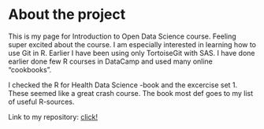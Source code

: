 
# About the project

This is my page for Introduction to Open Data Science course. Feeling super excited about the course. I am especially interested in learning how to use Git in R. Earlier I have been using only TortoiseGit with SAS. I have done earlier done few R courses in DataCamp and used many online "cookbooks".

I checked the R for Health Data Science -book and the excercise set 1. These seemed like a great crash course.  The book most def goes to my list of useful R-sources.

Link to my repository: [click!](https://github.com/hurmris/IODS-project) 


